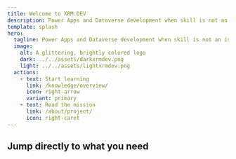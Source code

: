```yaml
---
title: Welcome to XRM.DEV
description: Power Apps and Dataverse development when skill is not an issue
template: splash
hero:
  tagline: Power Apps and Dataverse development when skill is not an issue
  image:
    alt: A glittering, brightly colored logo
    dark: ../../assets/darkxrmdev.png
    light: ../../assets/lightxrmdev.png
  actions:
    - text: Start learning
      link: /knowledge/overview/
      icon: right-arrow
      variant: primary
    - text: Read the mission
      link: /about/project/
      icon: right-caret
---
```



## Jump directly to what you need

<CardGrid>
	<LinkCard title="Data Model" href="/knowledge/datamodel/overview" 
	description="The foundation of any business system is a great data model"
	/>
	<LinkCard title="Business Logic" href="/knowledge/businesslogic/overview" 
	description="How to structure business logic and where to put it"
	/>
	<LinkCard title="Integrations" href="/knowledge/integrations/overview" 
	description="A lonely system rarely adds value"
	/>
	<LinkCard title="User Experience" href="/knowledge/ux/overview" 
	description="Design the best user experience"
	/>
	<LinkCard title="Tools" href="/knowledge/tools/overview" 
	description="Productivity tools that will make you faster"
	/>
</CardGrid>

